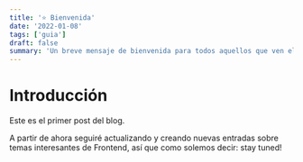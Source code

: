 ```yaml
---
title: '⭐️ Bienvenida'
date: '2022-01-08'
tags: ['guia']
draft: false
summary: 'Un breve mensaje de bienvenida para todos aquellos que ven el blog por primera vez.'
---
```


# Introducción

Este es el primer post del blog.

A partir de ahora seguiré actualizando y creando nuevas entradas sobre temas interesantes de Frontend, así que como solemos decir: stay tuned!
